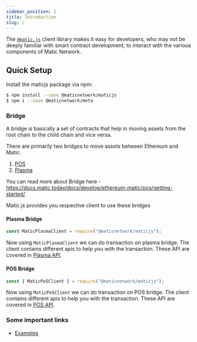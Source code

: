 ```yaml
---
sidebar_position: 1
title: Introduction
slug: /
---
```


The [`@matic.js`](https://github.com/maticnetwork/matic.js/) client library makes it easy for developers, who may not be deeply familiar with smart contract development, to interact with the various components of Matic Network.

## Quick Setup

Install the maticjs package via npm:

```bash
$ npm install --save @maticnetwork/maticjs
$ npm i --save @maticnetwork/meta
```

### Bridge

A bridge is basically a set of contracts that help in moving assets from the root chain to the child chain and vice versa.

There are primarily two bridges to move assets between Ethereum and Matic.

1. [POS](https://docs.matic.today/docs/develop/ethereum-matic/pos/getting-started/) 
2. [Plasma](https://docs.matic.today/docs/develop/ethereum-matic/plasma/getting-started)

You can read more about Bridge here - https://docs.matic.today/docs/develop/ethereum-matic/pos/getting-started/

Matic.js provides you respective client to use these bridges 

#### Plasma Bridge

```js
const MaticPlasmaClient = require("@maticnetwork/maticjs");
```

Now using `MaticPlasmaClient` we can do transaction on plasma bridge. The client contains different apis to help you with the transaction.
These API are covered in [Plasma API](/docs/plasma/initialize/).

#### POS Bridge

```js
const { MaticPoSClient } = require("@maticnetwork/maticjs");
```

Now using `MaticPoSClient` we can do transaction on POS bridge. The client contains different apis to help you with the transaction.
These API are covered in [POS API](/docs/pos/initialize/).

### Some important links 

* [Examples](https://github.com/maticnetwork/matic.js/tree/master/examples)
